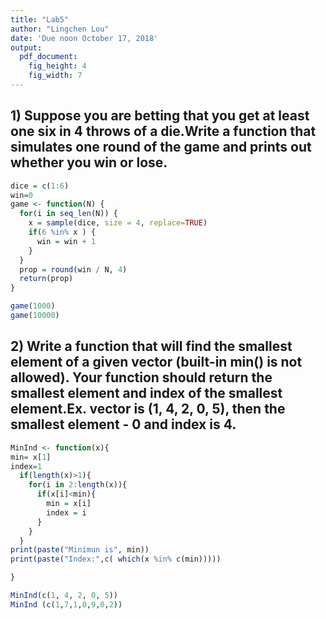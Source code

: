 ```yaml
---
title: "Lab5"
author: "Lingchen Lou"
date: 'Due noon October 17, 2018'
output:
  pdf_document:
    fig_height: 4
    fig_width: 7
---
```


## 1) Suppose you are betting that you get at least one six in 4 throws of a die.Write a function that simulates one round of the game and prints out whether you win or lose.

```r
dice = c(1:6)
win=0
game <- function(N) {
  for(i in seq_len(N)) {
    x = sample(dice, size = 4, replace=TRUE)
    if(6 %in% x ) {
      win = win + 1
    }
  }
  prop = round(win / N, 4)
  return(prop)
}

game(1000)
game(10000)
```

## 2) Write a function that will find the smallest element of a given vector (built-in min() is not allowed). Your function should return the smallest element and index of the smallest element.Ex. vector is (1, 4, 2, 0, 5), then the smallest element - 0 and index is 4.
```r

MinInd <- function(x){
min= x[1]
index=1
  if(length(x)>1){
    for(i in 2:length(x)){
      if(x[i]<min){
        min = x[i]
        index = i
      }
    }
  }
print(paste("Minimun is", min))
print(paste("Index:",c( which(x %in% c(min)))))

}

MinInd(c(1, 4, 2, 0, 5))
MinInd (c(1,7,1,0,9,0,2))

```







